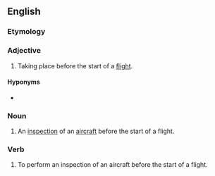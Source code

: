 ==English==

===Etymology===
{{prefix|en|pre|flight}}

===Adjective===
{{en-adj|-}}

# Taking place before the start of a [[flight]].

====Hyponyms====
* {{l|en|CORS-preflight}} {{qualifier|servers}}

===Noun===
{{en-noun}}

# An [[inspection]] of an [[aircraft]] before the start of a flight.

===Verb===
{{en-verb}}

# To perform an inspection of an aircraft before the start of a flight.